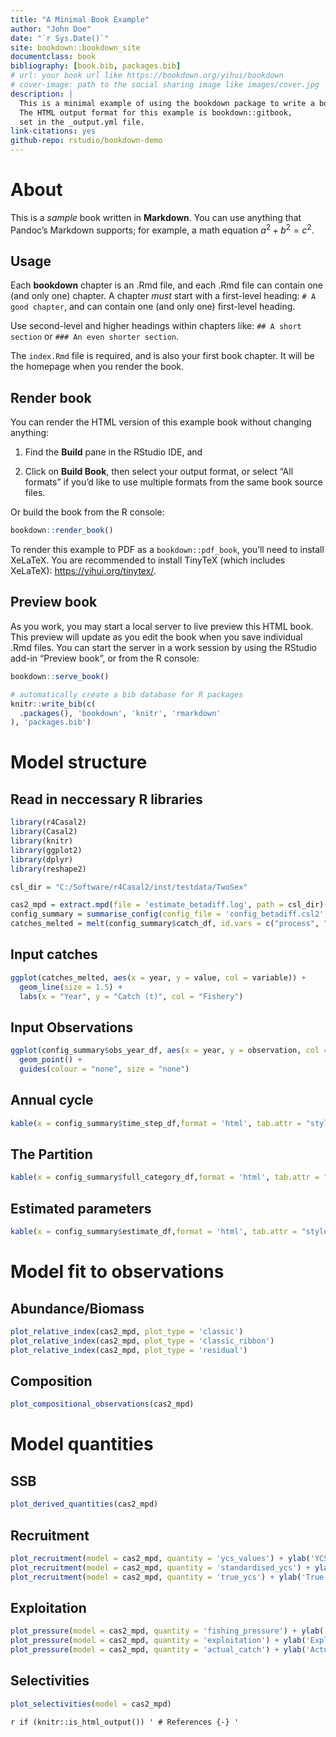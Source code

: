 ```yaml
--- 
title: "A Minimal Book Example"
author: "John Doe"
date: "`r Sys.Date()`"
site: bookdown::bookdown_site
documentclass: book
bibliography: [book.bib, packages.bib]
# url: your book url like https://bookdown.org/yihui/bookdown
# cover-image: path to the social sharing image like images/cover.jpg
description: |
  This is a minimal example of using the bookdown package to write a book.
  The HTML output format for this example is bookdown::gitbook,
  set in the _output.yml file.
link-citations: yes
github-repo: rstudio/bookdown-demo
---
```


# About

This is a _sample_ book written in **Markdown**. You can use anything that Pandoc's Markdown supports; for example, a math equation $a^2 + b^2 = c^2$.

## Usage 

Each **bookdown** chapter is an .Rmd file, and each .Rmd file can contain one (and only one) chapter. A chapter *must* start with a first-level heading: `# A good chapter`, and can contain one (and only one) first-level heading.

Use second-level and higher headings within chapters like: `## A short section` or `### An even shorter section`.

The `index.Rmd` file is required, and is also your first book chapter. It will be the homepage when you render the book.

## Render book

You can render the HTML version of this example book without changing anything:

1. Find the **Build** pane in the RStudio IDE, and

1. Click on **Build Book**, then select your output format, or select "All formats" if you'd like to use multiple formats from the same book source files.

Or build the book from the R console:

```r
bookdown::render_book()
```

To render this example to PDF as a `bookdown::pdf_book`, you'll need to install XeLaTeX. You are recommended to install TinyTeX (which includes XeLaTeX): <https://yihui.org/tinytex/>.

## Preview book

As you work, you may start a local server to live preview this HTML book. This preview will update as you edit the book when you save individual .Rmd files. You can start the server in a work session by using the RStudio add-in "Preview book", or from the R console:

```r
bookdown::serve_book()
```


```r
# automatically create a bib database for R packages
knitr::write_bib(c(
  .packages(), 'bookdown', 'knitr', 'rmarkdown'
), 'packages.bib')
```

<!--chapter:end:index.Rmd-->

# Model structure {#inputs}

## Read in neccessary R libraries

```r
library(r4Casal2)
library(Casal2)
library(knitr)
library(ggplot2)
library(dplyr)
library(reshape2)
```


```r
csl_dir = "C:/Software/r4Casal2/inst/testdata/TwoSex"
```
```r
cas2_mpd = extract.mpd(file = 'estimate_betadiff.log', path = csl_dir)
config_summary = summarise_config(config_file = 'config_betadiff.csl2', config_dir = csl_dir)
catches_melted = melt(config_summary$catch_df, id.vars = c("process", "year"))
```



## Input catches

```r
ggplot(catches_melted, aes(x = year, y = value, col = variable)) +
  geom_line(size = 1.5) +
  labs(x = "Year", y = "Catch (t)", col = "Fishery")
```



## Input Observations

```r
ggplot(config_summary$obs_year_df, aes(x = year, y = observation, col = observation, size = active)) +
  geom_point() +
  guides(colour = "none", size = "none")
```



## Annual cycle

```r
kable(x = config_summary$time_step_df,format = 'html', tab.attr = "style='width:100%;'")
```



## The Partition

```r
kable(x = config_summary$full_category_df,format = 'html', tab.attr = "style='width:100%;'")
```



## Estimated parameters

```r
kable(x = config_summary$estimate_df,format = 'html', tab.attr = "style='width:100%;'")
```




<!--chapter:end:01-ModelInputs.Rmd-->

# Model fit to observations {#modelfit}
## Abundance/Biomass 

```r
plot_relative_index(cas2_mpd, plot_type = 'classic')
plot_relative_index(cas2_mpd, plot_type = 'classic_ribbon')
plot_relative_index(cas2_mpd, plot_type = 'residual')
``` 

## Composition 

```r
plot_compositional_observations(cas2_mpd)
``` 


<!--chapter:end:02-ModelFits.Rmd-->

# Model quantities {#modelquantities}
## SSB 

```r
plot_derived_quantities(cas2_mpd)
``` 

## Recruitment 

```r
plot_recruitment(model = cas2_mpd, quantity = 'ycs_values') + ylab('YCS values')
plot_recruitment(model = cas2_mpd, quantity = 'standardised_ycs') + ylab('Standardised YCS values')
plot_recruitment(model = cas2_mpd, quantity = 'true_ycs') + ylab('True YCS values')
``` 

## Exploitation 

```r
plot_pressure(model = cas2_mpd, quantity = 'fishing_pressure') + ylab('Fishing Pressure')
plot_pressure(model = cas2_mpd, quantity = 'exploitation') + ylab('Exploitation')
plot_pressure(model = cas2_mpd, quantity = 'actual_catch') + ylab('Actual Catch')
``` 

## Selectivities 

```r
plot_selectivities(model = cas2_mpd)
``` 


<!--chapter:end:02-ModelQuantities.Rmd-->

`r if (knitr::is_html_output()) '
# References {-}
'`

<!--chapter:end:07-references.Rmd-->


